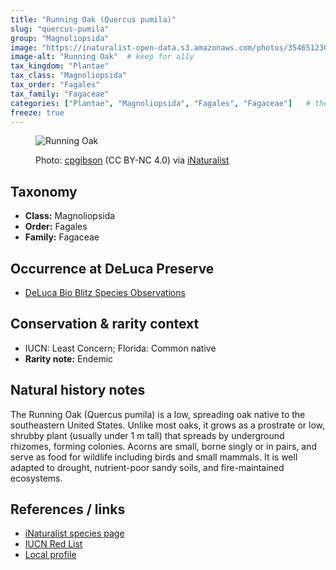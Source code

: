 ```yaml
---
title: "Running Oak (Quercus pumila)"
slug: "quercus-pumila"
group: "Magnoliopsida"
image: "https://inaturalist-open-data.s3.amazonaws.com/photos/354651230/large.jpg"        # keep for thumbnails
image-alt: "Running Oak"  # keep for a11y
tax_kingdom: "Plantae"
tax_class: "Magnoliopsida"
tax_order: "Fagales"
tax_family: "Fagaceae"
categories: ["Plantae", "Magnoliopsida", "Fagales", "Fagaceae"]   # these drive the chips + filtering
freeze: true
---
```


<figure class="species-figure">

<img src="https://inaturalist-open-data.s3.amazonaws.com/photos/354651230/large.jpg" alt="Running Oak" class="species-photo"/>

<figcaption class="photo-credit">

Photo: <a href="https://www.inaturalist.org/people/cpgibson">cpgibson</a> (CC BY-NC 4.0) via <a href="https://www.inaturalist.org/observations/200958360">iNaturalist</a>

</figcaption>

</figure>

## Taxonomy

-   **Class:** Magnoliopsida
-   **Order:** Fagales
-   **Family:** Fagaceae

## Occurrence at DeLuca Preserve

-   [DeLuca Bio Blitz Species Observations](https://www.inaturalist.org/observations?project_id=191727&taxon_id=167663&place_id=any&verifiable=any)

## Conservation & rarity context

-   IUCN: Least Concern; Florida: Common native
-   **Rarity note:** Endemic

## Natural history notes

The Running Oak (Quercus pumila) is a low, spreading oak native to the southeastern United States. Unlike most oaks, it grows as a prostrate or low, shrubby plant (usually under 1 m tall) that spreads by underground rhizomes, forming colonies. Acorns are small, borne singly or in pairs, and serve as food for wildlife including birds and small mammals. It is well adapted to drought, nutrient-poor sandy soils, and fire-maintained ecosystems.

## References / links

-   [iNaturalist species page](https://www.inaturalist.org/taxa/167663-Quercus-pumila)
-   [IUCN Red List](https://www.iucnredlist.org/species/194224/2304962)
-   [Local profile](https://fsus.ncbg.unc.edu/main.php?pg=show-taxon-detail.php&taxonid=3342)
